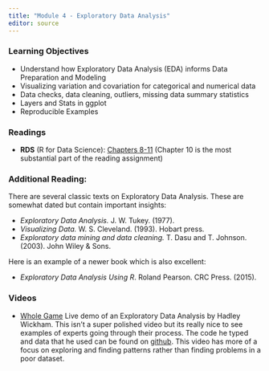 ```yaml
---
title: "Module 4 - Exploratory Data Analysis"
editor: source
---
```


<!-- 
See issue with underscores in MathJax equations here: https://gohugo.io/content-management/formats/#issues-with-markdown
The solution, put backticks (`) around the LaTeX equation
-->

<script type="text/x-mathjax-config">
MathJax.Hub.Config({
  tex2jax: {
    inlineMath: [['$','$'], ['\\(','\\)']],
    displayMath: [['$$','$$'], ['\[','\]']],
    processEscapes: true,
    processEnvironments: true,
    skipTags: ['script', 'noscript', 'style', 'textarea', 'pre'],
    TeX: { equationNumbers: { autoNumber: "AMS" },
         extensions: ["AMSmath.js", "AMSsymbols.js"] }
  }
});
</script>

<script type="text/javascript" async src="https://cdnjs.cloudflare.com/ajax/libs/mathjax/2.7.1/MathJax.js?config=TeX-MML-AM_CHTML">
</script>

### Learning Objectives

* Understand how Exploratory Data Analysis (EDA) informs Data Preparation and Modeling
* Visualizing variation and covariation for categorical and numerical data
* Data checks, data cleaning, outliers, missing data summary statistics 
* Layers and Stats in ggplot
* Reproducible Examples

### Readings

* __RDS__ (R for Data Science): [Chapters 8-11](https://r4ds.hadley.nz/workflow-help) (Chapter 10 is the most substantial part of the reading assignment)

### Additional Reading:

There are several classic texts on Exploratory Data Analysis. These are somewhat dated but contain important insights:

* _Exploratory Data Analysis._ J. W. Tukey. (1977).
* _Visualizing Data._ W. S. Cleveland. (1993). Hobart press.
* _Exploratory data mining and data cleaning._ T. Dasu and T. Johnson. (2003). John Wiley & Sons.

Here is an example of a newer book which is also excellent:

* _Exploratory Data Analysis Using R_. Roland Pearson. CRC Press. (2015).


### Videos

* [Whole Game](https://www.youtube.com/watch?v=go5Au01Jrvs) Live demo of an Exploratory Data Analysis by Hadley Wickham. This isn't a super polished video but its really nice to see
examples of experts going through their process. The code he typed and data that he used can be found on [github](https://github.com/hadley/building-permits). This video has more of a
focus on exploring and finding patterns rather than finding problems in a poor dataset.





